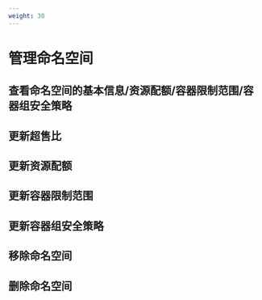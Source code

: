 ```yaml
---
weight: 30
---
```


# 管理命名空间

 
## 查看命名空间的基本信息/资源配额/容器限制范围/容器组安全策略

## 更新超售比

## 更新资源配额

## 更新容器限制范围

## 更新容器组安全策略

## 移除命名空间

## 删除命名空间